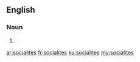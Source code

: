 ==English==

===Noun===
{{head|en|plural}}

# {{plural of|socialite|lang=en|nocat=1}}

[[ar:socialites]]
[[fr:socialites]]
[[ku:socialites]]
[[my:socialites]]